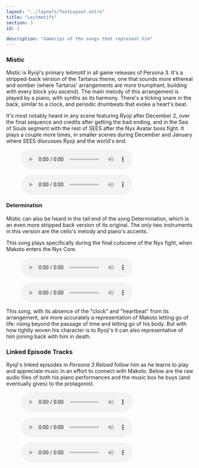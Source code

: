 ```yaml
---
layout: "../layouts/TextLayout.astro"
title: "Leitmotifs"
section: 3
id: 1

description: "Gamerips of the songs that represent him"
---
```

### Mistic
Mistic is Ryoji's primary leitmotif in all game releases of Persona 3. It's a stripped-back version of the Tartarus theme, one that sounds more ethereal and somber (where Tartarus' arrangements are more triumphant, building with every block you ascend). The main melody of this arrangement is played by a piano, with synths as its harmony. There's a ticking snare in the back, similar to a clock, and periodic drumbeats that evoke a heart's beat.

It's most notably heard in any scene featuring Ryoji after December 2, over the final sequence and credits after getting the bad ending, and in the Sea of Souls segment with the rest of SEES after the Nyx Avatar boss fight. It plays a couple more times, in smaller scenes during December and January where SEES discusses Ryoji and the world's end.
<figure>
    <audio controls src="/audio/mistic-original-ver.mp3" />
    <figcaption>Mistic from the original release of Persona 3 (2006)</figcaption>
</figure>

<figure>
    <audio controls src="/audio/mistic-reload-ver.mp3" />
    <figcaption>Mistic from Persona 3 Reload (2024)</figcaption>
</figure>

#### Determination
Mistic can also be heard in the tail end of the song Determination, which is an even more stripped back version of its original. The only two instruments in this version are the cello's melody and piano's accents.

This song plays specifically during the final cutscene of the Nyx fight, when Makoto enters the Nyx Core.
<figure>
    <audio controls src="/audio/determinationtail-original-ver.mp3" />
    <figcaption>The coda of Determination, from the original release Persona 3 (2006)</figcaption>
</figure>

<figure>
    <audio controls src="/audio/determinationtail-reload-ver.mp3" />
    <figcaption>The coda of Determination, from Persona 3 Reload (2024)</figcaption>
</figure>

This song, with its absence of the "clock" and "heartbeat" from its arrangement, are more accurately a representation of Makoto letting go of life: rising beyond the passage of time and letting go of his body. But with how tightly woven his character is to Ryoji's it can also representative of him joining back with him in death.

### Linked Episode Tracks
Ryoji's linked episodes in *Persona 3 Reload* follow him as he learns to play and appreciate music in an effort to connect with Makoto. Below are the raw audio files of both his piano performances and the music box he buys (and eventually gives) to the protagonist.
<figure>
    <audio controls src="/audio/ryoji-piano-1.mp3" />
    <figcaption>A simple piano rendition of Flea Waltz/Flohwalzer, from L.E. 1</figcaption>
</figure>

<figure>
    <audio controls src="/audio/ryoji-music-box.mp3" />
    <figcaption>A bittersweet song played on a music box. Source song unknown, but likely an original. From L.E. 3</figcaption>
</figure>

<figure>
    <audio controls src="/audio/ryoji-piano-2.mp3" />
    <figcaption>A robust piano rendition of the music box's song, from L.E. 4</figcaption>
</figure>